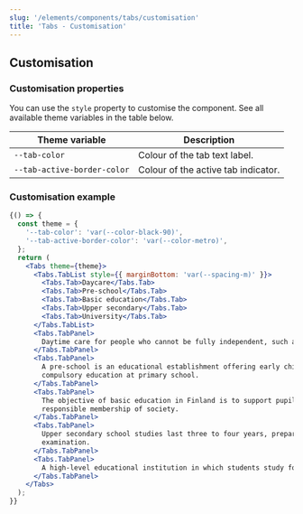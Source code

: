 ```yaml
---
slug: '/elements/components/tabs/customisation'
title: 'Tabs - Customisation'
---
```



## Customisation

### Customisation properties
You can use the `style` property to customise the component. See all available theme variables in the table below.

| Theme variable                        | Description                                 |
| ------------------------------------- | ------------------------------------------- |
| `--tab-color`                         | Colour of the tab text label.               |
| `--tab-active-border-color`           | Colour of the active tab indicator.         |

### Customisation example
<Playground>


```jsx
{() => {
  const theme = {
    '--tab-color': 'var(--color-black-90)',
    '--tab-active-border-color': 'var(--color-metro)',
  };
  return (
    <Tabs theme={theme}>
      <Tabs.TabList style={{ marginBottom: 'var(--spacing-m)' }}>
        <Tabs.Tab>Daycare</Tabs.Tab>
        <Tabs.Tab>Pre-school</Tabs.Tab>
        <Tabs.Tab>Basic education</Tabs.Tab>
        <Tabs.Tab>Upper secondary</Tabs.Tab>
        <Tabs.Tab>University</Tabs.Tab>
      </Tabs.TabList>
      <Tabs.TabPanel>
        Daytime care for people who cannot be fully independent, such as children or elderly people.
      </Tabs.TabPanel>
      <Tabs.TabPanel>
        A pre-school is an educational establishment offering early childhood education to children before they begin
        compulsory education at primary school.
      </Tabs.TabPanel>
      <Tabs.TabPanel>
        The objective of basic education in Finland is to support pupils&#39; growth towards humanity and ethically
        responsible membership of society.
      </Tabs.TabPanel>
      <Tabs.TabPanel>
        Upper secondary school studies last three to four years, preparing the students for the matriculation
        examination.
      </Tabs.TabPanel>
      <Tabs.TabPanel>
        A high-level educational institution in which students study for degrees and academic research is done.
      </Tabs.TabPanel>
    </Tabs>
  );
}}
```


</Playground>

